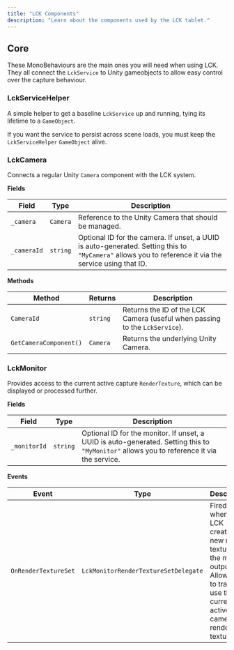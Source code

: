```yaml
---
title: "LCK Components"
description: "Learn about the components used by the LCK tablet."
---
```


## Core

These MonoBehaviours are the main ones you will need when using LCK. They all connect the `LckService` to Unity gameobjects to allow easy control over the capture behaviour.

### LckServiceHelper

A simple helper to get a baseline `LckService` up and running, tying its lifetime to a `GameObject`.

If you want the service to persist across scene loads, you must keep the `LckServiceHelper` `GameObject` alive.  

### LckCamera

Connects a regular Unity `Camera` component with the LCK system.

**Fields**

| Field       | Type     | Description                                                                                                                                            |
| ----------- | -------- | ------------------------------------------------------------------------------------------------------------------------------------------------------ |
| `_camera`   | `Camera` | Reference to the Unity Camera that should be managed.                                                                                                  |
| `_cameraId` | `string` | Optional ID for the camera. If unset, a UUID is auto-generated. Setting this to `"MyCamera"` allows you to reference it via the service using that ID. |

**Methods**

| Method                 | Returns  | Description                                                                 |
| ---------------------- | -------- | --------------------------------------------------------------------------- |
| `CameraId`             | `string` | Returns the ID of the LCK Camera (useful when passing to the `LckService`). |
| `GetCameraComponent()` | `Camera` | Returns the underlying Unity Camera.                                        |

### LckMonitor

Provides access to the current active capture `RenderTexture`, which can be displayed or processed further.

**Fields**

| Field        | Type     | Description                                                                                                                                |
| ------------ | -------- | ------------------------------------------------------------------------------------------------------------------------------------------ |
| `_monitorId` | `string` | Optional ID for the monitor. If unset, a UUID is auto-generated. Setting this to `"MyMonitor"` allows you to reference it via the service. |

**Events**

| Event                | Type                                 | Description                                                                                                                                    |
| -------------------- | ------------------------------------ | ---------------------------------------------------------------------------------------------------------------------------------------------- |
| `OnRenderTextureSet` | `LckMonitorRenderTextureSetDelegate` | Fired whenever LCK creates a new render texture for the main output. Allows you to track and use the currently active camera’s render texture. |